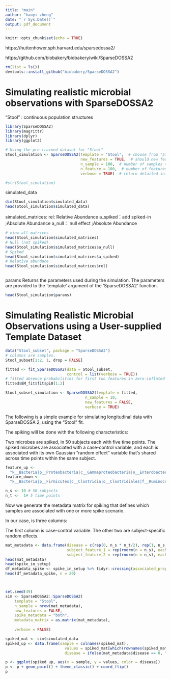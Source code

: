 ```yaml
---
title: "main"
author: "haoyi zheng"
date: "`r Sys.Date()`"
output: pdf_document
---
```


```r
knitr::opts_chunk$set(echo = TRUE)
```

https://huttenhower.sph.harvard.edu/sparsedossa2/

https://github.com/biobakery/biobakery/wiki/SparseDOSSA2
```r
rm(list = ls())
devtools::install_github("biobakery/SparseDOSSA2")
```
# Simulating realistic microbial observations with SparseDOSSA2
"Stool" : continuous population structures

```r
library(SparseDOSSA2)
library(magrittr)
library(dplyr)
library(ggplot2)

# Using the pre-trained dataset for "Stool"
Stool_simulation <- SparseDOSSA2(template = "Stool",  # choose from "Stool", "Vaginal" or "IBD"
                                 new_features = TRUE,  # should new features be simulated
                                 n_sample = 100,  # number of samples to simulate
                                 n_feature = 100,  # number of features to simulate (when 'new_features = TRUE')
                                 verbose = TRUE)  # return detailed info

#str(Stool_simulation)
```
simulated_data
```r
dim(Stool_simulation$simulated_data)
head(Stool_simulation$simulated_data)
```


simulated_matrices:
  rel: Relative Abundance
  a_spiked：add spiked-in ;Absolute Abundance
  a_null： null effect ;Absolute Abundance
```r
# view all matrices
head(Stool_simulation$simulated_matrices)
# Null (not spiked)
head(Stool_simulation$simulated_matrices$a_null)
# Spiked
head(Stool_simulation$simulated_matrices$a_spiked)
# Relative abundace
head(Stool_simulation$simulated_matrices$rel)



```

params
Returns the parameters used during the simulation. The parameters are provided to the 'template' argument of the 'SparseDOSSA2' function.
```r
head(Stool_simulation$params)
```

#  Simulating Realistic Microbial Observations using a User-supplied Template Dataset

```r
data("Stool_subset", package = "SparseDOSSA2")
# columns are samples.
Stool_subset[1:2, 1, drop = FALSE]

fitted <- fit_SparseDOSSA2(data = Stool_subset,
                           control = list(verbose = TRUE))
# fitted absence probabilities for first two features in zero-inflated model 
fitted$EM_fit$fit$pi0[1:2]

Stool_subset_simulation <- SparseDOSSA2(template = fitted, 
                                   n_sample = 10, 
                                   new_features = FALSE,
                                   verbose = TRUE)
```

The following is a simple example for simulating longitudinal data with SparseDOSSA 2, using the "Stool" fit.

The spiking will be done with the following characteristics:

Two microbes are spiked, in 50 subjects each with five time points.
The spiked microbes are associated with a case-control variable, and each is associated with its own Gaussian "random effect" variable that's shared across time points within the same subject.

```r
feature_up <- 
  "k__Bacteria|p__Proteobacteria|c__Gammaproteobacteria|o__Enterobacteriales|f__Enterobacteriaceae|g__Escherichia|s__Escherichia_coli"
feature_down <- 
  "k__Bacteria|p__Firmicutes|c__Clostridia|o__Clostridiales|f__Ruminococcaceae|g__Faecalibacterium|s__Faecalibacterium_prausnitzii"

n_s <- 10 # 50 subjects
n_t <-  1# 5 time points


```

Now we generate the metadata matrix for spiking that defines which samples are associated with one or more spike scenario.

In our case, is three columns:

The first column is case-control variable.
The other two are subject-specific random effects.

```r
mat_metadata <- data.frame(disease = c(rep(0, n_s * n_t/2), rep(1, n_s * n_t /2 )),
                           subject_feature_1 = rep(rnorm(n = n_s), each = n_t),
                           subject_feature_2 = rep(rnorm(n = n_s), each = n_t))
head(mat_metadata)
head(spike_in_setup)
df_metadata_spike <- spike_in_setup %>% tidyr::crossing(associated_property = c("prevalence", "abundance"))
head(df_metadata_spike, n = 20)



set.seed(49)
sim <- SparseDOSSA2::SparseDOSSA2(
    template = "Stool",
    n_sample = nrow(mat_metadata), 
    new_features = FALSE,
    spike_metadata = "both",
    metadata_matrix = as.matrix(mat_metadata), 
    
    verbose = FALSE)

spiked_mat <- sim$simulated_data
spiked_up <- data.frame(sample = colnames(spiked_mat),
                          values = spiked_mat[which(rownames(spiked_mat) == feature_up),],
                          disease = ifelse(mat_metadata$disease == 0, "control", "case"))

p <- ggplot(spiked_up, aes(x = sample, y = values, color = disease))
p <- p + geom_point() + theme_classic() + coord_flip()
p

```




